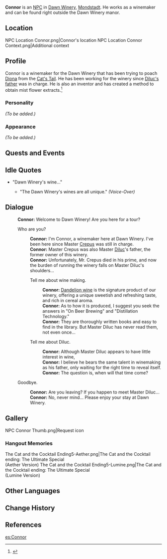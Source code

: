 {{Meta
<!-- REMOVE THIS TEMPLATE AFTER ADDING MISSING INFO -->
|missing_NPC_profile  = yes
}}
{{Character Infobox
|image            = NPC Connor.png
|region           = Mondstadt
|affiliation      = Dawn Winery
|title            = Winemaker
|type             = NPC
}}
'''Connor''' is an [[NPC]] in [[Dawn Winery]], [[Mondstadt]]. He works as a winemaker and can be found right outside the Dawn Winery manor.

==Location==
<gallery hideaddbutton="true" captionalign="center">
NPC Location Connor.png|Connor's location
NPC Location Connor Context.png|Additional context
</gallery>

==Profile==
<!--detailed story/lore information goes here-->
Connor is a winemaker for the Dawn Winery that has been trying to poach [[Diona]] from the [[Cat's Tail]]. He has been working for the winery since [[Crepus|Diluc's father]] was in charge. He is also an inventor and has created a method to obtain mist flower extracts.<ref>{{Ref/Quest|Darknight Hero's Alibi (Quest)}}</ref>

===Personality===
''(To be added.)''

===Appearance===
''(To be added.)''

==Quests and Events==
{{Quest Appearances}}

==Idle Quotes==
* "Dawn Winery's wine..."
** {{A|VO Connor 01.ogg}} "The Dawn Winery's wines are all unique." ''(Voice-Over)''

==Dialogue==
{{Dialogue start}}
:'''Connor:''' Welcome to Dawn Winery! Are you here for a tour?
:{{DIcon}} Who are you?
::'''Connor:''' I'm Connor, a winemaker here at Dawn Winery. I've been here since Master [[Crepus]] was still in charge.
::'''Connor:''' Master Crepus was also Master [[Diluc]]'s father, the former owner of this winery.
::'''Connor:''' Unfortunately, Mr. Crepus died in his prime, and now the burden of running the winery falls on Master Diluc's shoulders...
::{{DIcon}} Tell me about wine making.
:::'''Connor:''' [[Dandelion Wine|Dandelion wine]] is the signature product of our winery, offering a unique sweetish and refreshing taste, and rich in cereal aroma.
:::'''Connor:''' As to how it is produced, I suggest you seek the answers in "On Beer Brewing" and "Distillation Technology."
:::'''Connor:''' They are thoroughly written books and easy to find in the library. But Master Diluc has never read them, not even once...
::{{DIcon}} Tell me about Diluc.
:::'''Connor:''' Although Master Diluc appears to have little interest in wine,
:::'''Connor:''' I believe he bears the same talent in winemaking as his father, only waiting for the right time to reveal itself.
:::'''Connor:''' The question is, when will that time come?
:{{DIcon}} Goodbye.
::'''Connor:''' Are you leaving? If you happen to meet Master Diluc...
::'''Connor:''' No, never mind... Please enjoy your stay at Dawn Winery.
{{Dialogue end}}

==Gallery==
<gallery hideaddbutton="true" captionalign="center">
NPC Connor Thumb.png|Request icon
</gallery>

===Hangout Memories===
<gallery hideaddbutton="true" captionalign="center">
The Cat and the Cocktail Ending5-Aether.png|The Cat and the Cocktail ending: The Ultimate Special<br />(Aether Version)
The Cat and the Cocktail Ending5-Lumine.png|The Cat and the Cocktail ending: The Ultimate Special<br />(Lumine Version)
</gallery>

==Other Languages==
{{Other Languages|default_hidden = 1
|en      = Connor
|zhs     = 康纳
|zhs_rm  = Kāngnà
|zht     = 康納
|zht_rm  = Kāngnà
|ja      = コナー
|ja_rm   = Konaa
|ko      = 코너
|ko_rm   = Koneo
|es      = Connor
|fr      = Connor
|ru      = Коннор
|th      = Connor
|vi      = Connor
|de      = Connor
|id      = Connor
|pt      = Connor
}}

==Change History==
{{Change History|1.0}}

==References==
{{Reflist}}

[[es:Connor]]